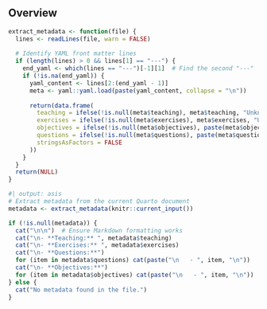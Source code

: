 ::: {.callout-tip icon="false"}

## Overview

```r
extract_metadata <- function(file) {
  lines <- readLines(file, warn = FALSE)
  
  # Identify YAML front matter lines
  if (length(lines) > 0 && lines[1] == "---") {
    end_yaml <- which(lines == "---")[-1][1]  # Find the second "---"
    if (!is.na(end_yaml)) {
      yaml_content <- lines[2:(end_yaml - 1)]
      meta <- yaml::yaml.load(paste(yaml_content, collapse = "\n"))
      
      return(data.frame(
        teaching = ifelse(!is.null(meta$teaching), meta$teaching, "Unknown"),  
        exercises = ifelse(!is.null(meta$exercises), meta$exercises, "Unknown"),
        objectives = ifelse(!is.null(meta$objectives), paste(meta$objectives, collapse="\n   - "), list("No objectives listed")),
        questions = ifelse(!is.null(meta$questions), paste(meta$questions, collapse="\n   - "), list("No questions listed")),
        stringsAsFactors = FALSE
      ))
    }
  }
  return(NULL)
}
```

```r
#| output: asis
# Extract metadata from the current Quarto document
metadata <- extract_metadata(knitr::current_input())

if (!is.null(metadata)) {
  cat("\n\n")  # Ensure Markdown formatting works
  cat("\n- **Teaching:** ", metadata$teaching)
  cat("\n- **Exercises:** ", metadata$exercises)
  cat("\n- **Questions:**")
  for (item in metadata$questions) cat(paste("\n   - ", item, "\n"))
  cat("\n- **Objectives:**")
  for (item in metadata$objectives) cat(paste("\n   - ", item, "\n"))
} else {
  cat("No metadata found in the file.")
}
```

:::